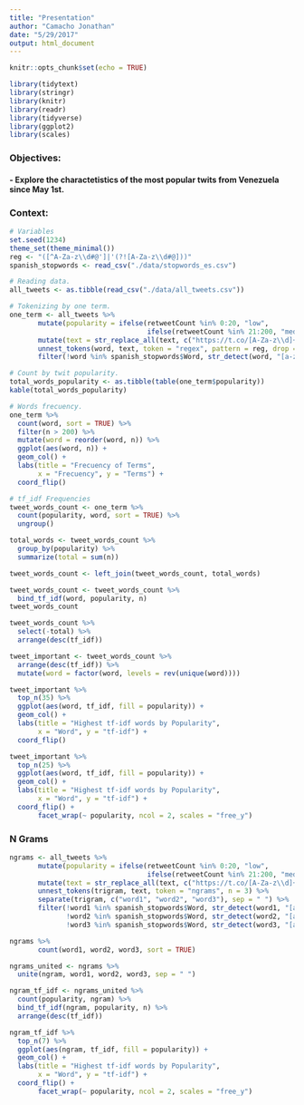```yaml
---
title: "Presentation"
author: "Camacho Jonathan"
date: "5/29/2017"
output: html_document
---
```


```r
knitr::opts_chunk$set(echo = TRUE)
```

```r
library(tidytext)
library(stringr)
library(knitr)
library(readr)
library(tidyverse)
library(ggplot2)
library(scales)
```

### Objectives:
#### - Explore the charactetistics of the most popular twits from Venezuela since May 1st.

### Context:

```r
# Variables
set.seed(1234)
theme_set(theme_minimal())
reg <- "([^A-Za-z\\d#@']|'(?![A-Za-z\\d#@]))"
spanish_stopwords <- read_csv("./data/stopwords_es.csv")
```

```r
# Reading data. 
all_tweets <- as.tibble(read_csv("./data/all_tweets.csv"))
```

```r
# Tokenizing by one term. 
one_term <- all_tweets %>%
       mutate(popularity = ifelse(retweetCount %in% 0:20, "low",
                                  ifelse(retweetCount %in% 21:200, "medium", "high"))) %>% 
       mutate(text = str_replace_all(text, c("https://t.co/[A-Za-z\\d]+|&amp;"), "")) %>%
       unnest_tokens(word, text, token = "regex", pattern = reg, drop = FALSE) %>%
       filter(!word %in% spanish_stopwords$Word, str_detect(word, "[a-z]"))
```

```r
# Count by twit popularity.
total_words_popularity <- as.tibble(table(one_term$popularity))
kable(total_words_popularity)
```

```r
# Words frecuency.
one_term %>%
  count(word, sort = TRUE) %>%
  filter(n > 200) %>%
  mutate(word = reorder(word, n)) %>%
  ggplot(aes(word, n)) +
  geom_col() +
  labs(title = "Frecuency of Terms",
       x = "Frecuency", y = "Terms") +
  coord_flip()
```

```r
# tf_idf Frequencies
tweet_words_count <- one_term %>%
  count(popularity, word, sort = TRUE) %>%
  ungroup()

total_words <- tweet_words_count %>%
  group_by(popularity) %>%
  summarize(total = sum(n))

tweet_words_count <- left_join(tweet_words_count, total_words)

tweet_words_count <- tweet_words_count %>%
  bind_tf_idf(word, popularity, n)
tweet_words_count

tweet_words_count %>%
  select(-total) %>%
  arrange(desc(tf_idf))

tweet_important <- tweet_words_count %>%
  arrange(desc(tf_idf)) %>%
  mutate(word = factor(word, levels = rev(unique(word))))

tweet_important %>%
  top_n(35) %>%
  ggplot(aes(word, tf_idf, fill = popularity)) +
  geom_col() +
  labs(title = "Highest tf-idf words by Popularity",
       x = "Word", y = "tf-idf") +
  coord_flip()

tweet_important %>%
  top_n(25) %>%
  ggplot(aes(word, tf_idf, fill = popularity)) +
  geom_col() +
  labs(title = "Highest tf-idf words by Popularity",
       x = "Word", y = "tf-idf") +
  coord_flip() + 
       facet_wrap(~ popularity, ncol = 2, scales = "free_y")
```

### N Grams
```r
ngrams <- all_tweets %>%
       mutate(popularity = ifelse(retweetCount %in% 0:20, "low",
                                  ifelse(retweetCount %in% 21:200, "medium", "high"))) %>% 
       mutate(text = str_replace_all(text, c("https://t.co/[A-Za-z\\d]+|&amp;"), "")) %>%
       unnest_tokens(trigram, text, token = "ngrams", n = 3) %>%
       separate(trigram, c("word1", "word2", "word3"), sep = " ") %>%
       filter(!word1 %in% spanish_stopwords$Word, str_detect(word1, "[a-z]"), 
              !word2 %in% spanish_stopwords$Word, str_detect(word2, "[a-z]"),
              !word3 %in% spanish_stopwords$Word, str_detect(word3, "[a-z]"))
```


```r
ngrams %>% 
       count(word1, word2, word3, sort = TRUE)
```



```r
ngrams_united <- ngrams %>%
  unite(ngram, word1, word2, word3, sep = " ")

ngram_tf_idf <- ngrams_united %>%
  count(popularity, ngram) %>%
  bind_tf_idf(ngram, popularity, n) %>%
  arrange(desc(tf_idf))
```

```r
ngram_tf_idf %>%
  top_n(7) %>%
  ggplot(aes(ngram, tf_idf, fill = popularity)) +
  geom_col() +
  labs(title = "Highest tf-idf words by Popularity",
       x = "Word", y = "tf-idf") +
  coord_flip() + 
       facet_wrap(~ popularity, ncol = 2, scales = "free_y")
```

```r

```



